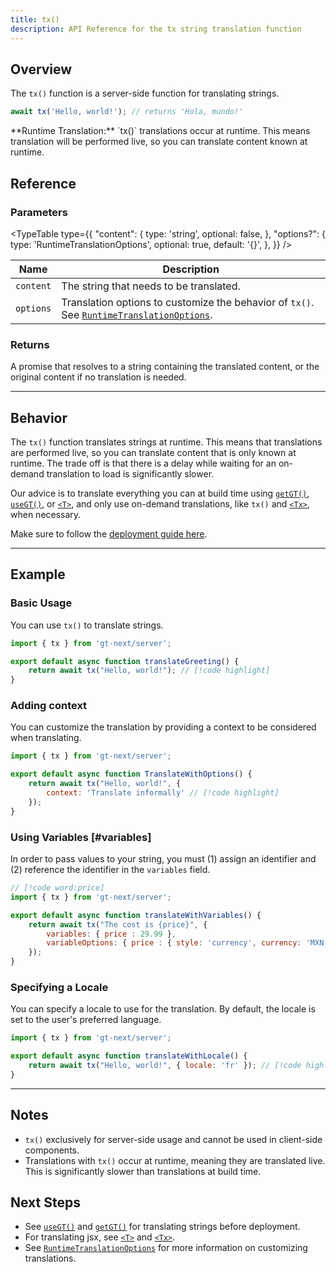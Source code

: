 ```yaml
---
title: tx()
description: API Reference for the tx string translation function
---
```


## Overview

The `tx()` function is a server-side function for translating strings.
```jsx
await tx('Hello, world!'); // returns 'Hola, mundo!'
```


<Callout>
**Runtime Translation:**
`tx()` translations occur at runtime.
This means translation will be performed live, so you can translate content known at runtime.
</Callout>

## Reference

### Parameters

<TypeTable
  type={{
    "content": {
        type: 'string',
        optional: false,
    },
    "options?": {
        type: 'RuntimeTranslationOptions',
        optional: true,
        default: '{}',
    },
  }}
/>


| Name                  | Description                                                                 |
|-----------------------|-----------------------------------------------------------------------------|
| `content`             | The string that needs to be translated.                                     |
| `options`            | Translation options to customize the behavior of `tx()`. See [`RuntimeTranslationOptions`](/docs/next/api/types/RuntimeTranslationOptions).                    |

### Returns

A promise that resolves to a string containing the translated content, or the original content if no translation is needed.

---


## Behavior

The `tx()` function translates strings at runtime.
This means that translations are performed live, so you can translate content that is only known at runtime.
The trade off is that there is a delay while waiting for an on-demand translation to load is significantly slower.

Our advice is to translate everything you can at build time using [`getGT()`](/docs/next/api/strings/useGT), [`useGT()`](/docs/next/api/strings/useGT), or [`<T>`](/docs/next/api/components/t),
and only use on-demand translations, like `tx()` and [`<Tx>`](/docs/next/api/components/tx), when necessary.

Make sure to follow the [deployment guide here](/docs/next/tutorials/quickdeploy).

---

## Example

### Basic Usage

You can use `tx()` to translate strings.

```javascript title="src/components/translateGreeting.jsx" copy
import { tx } from 'gt-next/server';

export default async function translateGreeting() {
    return await tx("Hello, world!"); // [!code highlight]
}
```

### Adding context

You can customize the translation by providing a context to be considered when translating.

```javascript title="TranslateWithOptions.jsx" copy
import { tx } from 'gt-next/server';

export default async function TranslateWithOptions() {
    return await tx("Hello, world!", {
        context: 'Translate informally' // [!code highlight]
    });
}
```

### Using Variables [#variables]

In order to pass values to your string, you must (1) assign an identifier and (2) reference the identifier in the `variables` field.

```jsx title="translateWithVariables.js" copy
// [!code word:price]
import { tx } from 'gt-next/server';

export default async function translateWithVariables() {
    return await tx("The cost is {price}", {
        variables: { price : 29.99 },
        variableOptions: { price : { style: 'currency', currency: 'MXN' } }
    });
}
```

### Specifying a Locale
You can specify a locale to use for the translation.
By default, the locale is set to the user's preferred language.

```jsx title="translateWithLocale.js" copy
import { tx } from 'gt-next/server';

export default async function translateWithLocale() {
    return await tx("Hello, world!", { locale: 'fr' }); // [!code highlight]
}
```

---

## Notes
 * `tx()` exclusively for server-side usage and cannot be used in client-side components.
 * Translations with `tx()` occur at runtime, meaning they are translated live. This is significantly slower than translations at build time.

## Next Steps
 * See [`useGT()`](/docs/next/api/strings/useGT) and [`getGT()`](/docs/next/api/strings/getGT) for translating strings before deployment.
 * For translating jsx, see [`<T>`](/docs/next/api/components/t) and [`<Tx>`](/docs/next/api/components/tx).
 * See [`RuntimeTranslationOptions`](/docs/next/api/types/RuntimeTranslationOptions) for more information on customizing translations.